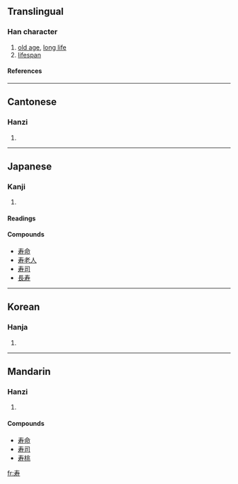 {{see|壽}}

==Translingual==
===Han character===
{{Han char|rn=41|rad=寸|as=04|sn=7|four=|canj=手大木戈 (QKDI)}}
# [[old age]], [[long life]]
# [[lifespan]]
====References====
{{Han ref|kx=0294.021|dkj=07419|dj=0581.130|hdz=10504.040|uh=5BFF|ud=23551}}
----
==Cantonese==
===Hanzi===
{{yue-hanzi|jyut=|y=sau6}}
# {{defn|Cantonese}}
----
==Japanese==
===Kanji===
{{ja-kanji|grade=|rs=寸04}}
# {{defn|Japanese}} 
====Readings====
{{ja-readings|on=ジュ (ju), シュウ (shū), ジュウ (jū), ス (su)|kun=[[ことぶき]] (kotobuki), [[ひさしい]] (hisashii), [[ことほぐ]] (kotohogu)}}

====Compounds====
*[[寿命]]
*[[寿老人]]
*[[寿司]]
*[[長寿]]
----
==Korean==
===Hanja===
{{ko-hanja|hangeul=[[수]]|rv=su|mr=su}}
# {{defn|Korean}}
----
==Mandarin==
===Hanzi===
{{cmn-hanzi|tra=壽|pin=[[shòu]] (shou4)|wg=shou<sup>4</sup>}}
# {{defn|Mandarin}}

====Compounds====
*[[寿命]]
*[[寿司]]
*[[寿桃]]

[[fr:寿]]